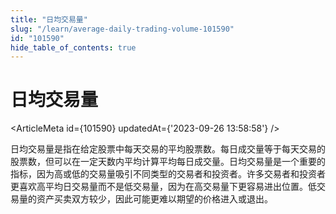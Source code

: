 ```yaml
---
title: "日均交易量"
slug: "/learn/average-daily-trading-volume-101590"
id: "101590"
hide_table_of_contents: true
---
```



# 日均交易量

<ArticleMeta id={101590} updatedAt={'2023-09-26 13:58:58'} />
<div className='border-solid border-b border-t-0 my-4 border-[var(--ifm-color-gray-300)]' />

日均交易量是指在给定股票中每天交易的平均股票数。每日成交量等于每天交易的股票数，但可以在一定天数内平均计算平均每日成交量。日均交易量是一个重要的指标，因为高或低的交易量吸引不同类型的交易者和投资者。许多交易者和投资者更喜欢高平均日交易量而不是低交易量，因为在高交易量下更容易进出位置。低交易量的资产买卖双方较少，因此可能更难以期望的价格进入或退出。
